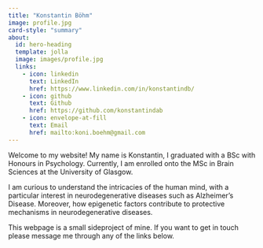 ```yaml
---
title: "Konstantin Böhm"
image: profile.jpg
card-style: "summary"
about:
  id: hero-heading
  template: jolla
  image: images/profile.jpg
  links:
    - icon: linkedin
      text: LinkedIn
      href: https://www.linkedin.com/in/konstantindb/
    - icon: github
      text: Github
      href: https://github.com/konstantindab
    - icon: envelope-at-fill
      text: Email
      href: mailto:koni.boehm@gmail.com
---
```


Welcome to my website! My name is Konstantin, I graduated with a BSc with Honours in Psychology. Currently, I am enrolled onto the MSc in Brain Sciences at the University of Glasgow. 

I am curious to understand the intricacies of the human mind, with a particular interest in neurodegenerative diseases such as Alzheimer's Disease. Moreover, how epigenetic factors contribute to protective mechanisms in neurodegenerative diseases.

This webpage is a small sideproject of mine. If you want to get in touch please message me through any of the links below. 
